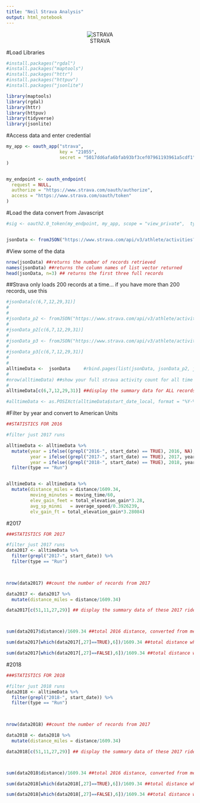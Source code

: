 ---
title: "Neil Strava Analysis"
output: html_notebook
---
<center>
![STRAVA](http://www.thesmugglersportive.co.uk/wp-content/uploads/2016/03/Strava-Logo.png)
</center>

#Load Libraries 
```{r, message = FALSE}
#install.packages("rgdal")
#install.packages("maptools")
#install.packages("httr")
#install.packages("httpuv")
#install.packages("jsonlite")

library(maptools)
library(rgdal)   
library(httr)
library(httpuv)
library(tidyverse)
library(jsonlite)
```

#Access data and enter credential
```{r}

my_app <- oauth_app("strava",
                    key = "21055",
                    secret = "5017dd6afa6bfab93bf3cef07961193961a5cdf1"
)


my_endpoint <- oauth_endpoint(
  request = NULL,
  authorize = "https://www.strava.com/oauth/authorize",
  access = "https://www.strava.com/oauth/token"
)

```

#Load the data convert from Javascript
```{r}
#sig <- oauth2.0_token(my_endpoint, my_app, scope = "view_private",  type = NULL, use_oob = FALSE, as_header = FALSE,   use_basic_auth = FALSE, cache = FALSE)


jsonData <- fromJSON("https://www.strava.com/api/v3/athlete/activities?access_token=5017dd6afa6bfab93bf3cef07961193961a5cdf1&per_page=200", flatten = TRUE)

```


#View some of the data
```{r}
nrow(jsonData) ##returns the number of records retrieved
names(jsonData) ##returns the column names of list vector returned
head(jsonData, n=3) ## returns the first three full records
```

##Strava only loads 200 records at a time... if you have more than 200 records, use this
```{r}
#jsonData[c(6,7,12,29,31)]
#
#
#jsonData_p2 <- fromJSON("https://www.strava.com/api/v3/athlete/activities?access_token=5017dd6afa6bfab93bf3cef07961193961a5cdf1&per_page=200&page=2", flatten = TRUE)
#
#jsonData_p2[c(6,7,12,29,31)]
#
#jsonData_p3 <- fromJSON("https://www.strava.com/api/v3/athlete/activities?access_token=5017dd6afa6bfab93bf3cef07961193961a5cdf1&per_page=200&page=3", flatten = TRUE)
#
#jsonData_p3[c(6,7,12,29,31)]
#
#
alltimeData <-  jsonData     #rbind.pages(list(jsonData, jsonData_p2, jsonData_p3)) ##combines the three list vectors into one
#
#nrow(alltimeData) ##show your full strava activity count for all time
#
alltimeData[c(6,7,12,29,31)] ##display the summary data for ALL records

#alltimeData <- as.POSIXct(alltimeData$start_date_local, format = "%Y-%m-%dT%TZ") #convert from character to date


```

#Filter by year and convert to American Units
```{r}

##STATISTICS FOR 2016

#filter just 2017 runs

alltimeData <- alltimeData %>% 
  mutate(year = ifelse((grepl("2016-", start_date) == TRUE), 2016, NA),
         year = ifelse((grepl("2017-", start_date) == TRUE), 2017, year),
         year = ifelse((grepl("2018-", start_date) == TRUE), 2018, year))  %>% 
  filter(type == "Run")


alltimeData <- alltimeData %>% 
  mutate(distance_miles = distance/1609.34,
         moving_minutes = moving_time/60,
         elev_gain_feet = total_elevation_gain*3.28,
         avg_sp_minmi   = average_speed/0.3926239,
         elv_gain_ft = total_elevation_gain*3.28084)
```

#2017
```{r}


###STATISTICS FOR 2017

#filter just 2017 runs
data2017 <- alltimeData %>% 
  filter(grepl("2017-", start_date)) %>% 
  filter(type == "Run")
  


nrow(data2017) ##count the number of records from 2017

data2017 <- data2017 %>% 
  mutate(distance_miles = distance/1609.34)

data2017[c(51,11,27,29)] ## display the summary data of these 2017 rides



sum(data2017$distance)/1609.34 ##total 2016 distance, converted from meters to miles

sum(data2017[which(data2017[,27]==TRUE),6])/1609.34 ##total distance where Commute = True, also converted from meters to miles

sum(data2017[which(data2017[,27]==FALSE),6])/1609.34 ##total distance where Commute = False, again converted from meters to miles

```


#2018
```{r}


###STATISTICS FOR 2018

#filter just 2018 runs
data2018 <- alltimeData %>% 
  filter(grepl("2018-", start_date)) %>% 
  filter(type == "Run")
  


nrow(data2018) ##count the number of records from 2017

data2018 <- data2018 %>% 
  mutate(distance_miles = distance/1609.34)

data2018[c(51,11,27,29)] ## display the summary data of these 2017 rides



sum(data2018$distance)/1609.34 ##total 2016 distance, converted from meters to miles

sum(data2018[which(data2018[,27]==TRUE),6])/1609.34 ##total distance where Commute = True, also converted from meters to miles

sum(data2018[which(data2018[,27]==FALSE),6])/1609.34 ##total distance where Commute = False, again converted from meters to miles

```


